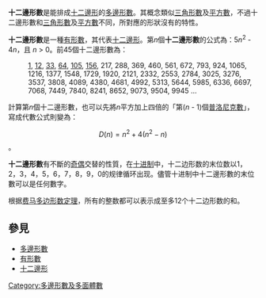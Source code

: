 {{multiple issues|
{{disputed|time=2018-11-12T15:08:01+00:00}}
{{original research|time=2018-11-12T15:01:48+00:00}}
{{unreferenced|time=2018-11-12T15:01:48+00:00}}
}}
'''十二邊形數'''是能排成[[十二邊形|十二邊形]]的[[多邊形數|多邊形數]]。其概念類似[[三角形數|三角形數]]及[[平方數|平方數]]，不過十二邊形數和[[三角形數|三角形數]]及[[平方數|平方數]]不同，所對應的形狀沒有{{link-en|旋轉群對稱性|Rotational symmetry}}的特性。

'''十二邊形數'''是一種[[有形數|有形數]]，其代表[[十二邊形|十二邊形]]。第''n''個'''十二邊形數'''的公式為：5''n''<sup>2</sup> - 4''n''，且 ''n'' > 0。前45個十二邊形數為：

:[[1|1]], [[12|12]], [[33|33]], [[64|64]], [[105|105]], [[156|156]], 217, 288, 369, 460, 561, 672, 793, 924, 1065, 1216, 1377, 1548, 1729, 1920, 2121, 2332, 2553, 2784, 3025, 3276, 3537, 3808, 4089, 4380, 4681, 4992, 5313, 5644, 5985, 6336, 6697, 7068, 7449, 7840, 8241, 8652, 9073, 9504, 9945 ... {{OEIS|id=A051624}}

計算第''n''個十二邊形數，也可以先將''n''平方加上四倍的「第(''n'' - 1)個[[普洛尼克數|普洛尼克數]]」，寫成代數公式則變為：
:<math>D(n) = n^2 + 4(n^2 - n)</math>。

'''十二邊形數'''有不斷的[[奇數和偶數|奇偶]]交替的性質，在[[十进制|十进制]]中，十二边形数的末位数以1，2，3，4，5，6，7，8，9，0的规律循环出现。儘管十进制中十二邊形數的末位數可以是任何數字。

根据[[费马多边形数定理|费马多边形数定理]]，所有的整数都可以表示成至多12个十二边形数的和。

==參見==
* [[多邊形數|多邊形數]]
* [[有形數|有形數]]
* [[十二邊形|十二邊形]]
{{有形數}}

{{num-stub}}
[[Category:多邊形數及多面體數|Category:多邊形數及多面體數]]